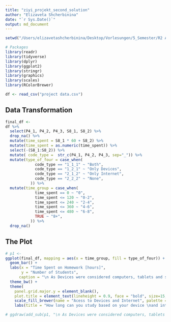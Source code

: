```yaml
---
title: "ziyi_projekt_second_solution"
author: "Elizaveta Shcherbinina"
date: "`r Sys.Date()`"
output: md_document
---
```


```r
setwd("/Users/elizavetashcherbinina/Desktop/Vorlesungen/5_Semester/R2 Advanced /Till_Monday_27march")

# Packages 
library(readr)
library(tidyverse)
library(dplyr)
library(ggplot2)
library(stringr)
library(graphics)
library(scales)
library(RColorBrewer)

df <- read_csv("project data.csv")

```


## Data Transformation 
```r
final_df <- 
df %>%
  select(P4_1, P4_2, P4_3, S8_1, S8_2) %>%
  drop_na() %>%
  mutate(time_spent = S8_1 * 60 + S8_2) %>%
  mutate(time_spent = as.numeric(time_spent)) %>%
  select(-(S8_1:S8_2)) %>% 
  mutate( code_type =  str_c(P4_1, P4_2, P4_3, sep="_")) %>%
  mutate(type_of_four = case_when(
             code_type == "1_1_1" ~ "Both",
             code_type == "1_2_1" ~ "Only Devices",
             code_type == "2_1_2" ~ "Only Internet",
             code_type == "2_2_2" ~ "None",
           )) %>%
  mutate(time_group = case_when(
             time_spent == 0 ~ "0",
             time_spent <= 120 ~ "0-2",
             time_spent <= 240 ~ "2-4",
             time_spent <= 360 ~ "4-6",
             time_spent <= 480 ~ "6-8",
             TRUE ~ "8+",
           )) %>%
  drop_na() 
```

## The Plot 
```r

# p1 <- 
ggplot(final_df, mapping = aes(x = time_group, fill = type_of_four)) +
  geom_bar() +
  labs(x = "Time Spent on Homework [hours]",
       y = "Number of Students",
      caption = "\n As Devices were considered computers, tablets and smartphones") +
  theme_bw() +
  theme(
    panel.grid.major.y = element_blank(),
    plot.title = element_text(lineheight = 0.9, face = "bold", size=15, hjust = 0)) +
    scale_fill_brewer(name = "Acess to Devices and Internet", palette = "Set2") +
    labs(title = "How long can you study based on your device \nand internet access?")

# ggdraw(add_sub(p1, "\n As Devices were considered computers, tablets and smartphones", x = 0, hjust=0, size = 10))
```


